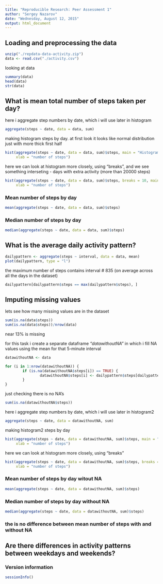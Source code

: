 ```yaml
---
title: "Reproducible Research: Peer Assessment 1"
author: "Sergey Nazarov"
date: "Wednesday, August 12, 2015"
output: html_document
---
```


## Loading and preprocessing the data

```r
unzip("./repdata-data-activity.zip")
data <- read.csv("./activity.csv")
```

looking at data
```r
summary(data)
head(data)
str(data)
```

## What is mean total number of steps taken per day?

here i aggregate step numbers by date, which i will use later in histogram
```r
aggregate(steps ~ date, data = data, sum)
```

making histogram steps by day. at first look it looks like normal distribution just
with more thick first half
```r
hist(aggregate(steps ~ date, data = data, sum)$steps, main = "Histogram of steps by day",
     xlab = "number of steps")
```

here we can look at histogram more closely, using "breaks", and we see something
interseting - days with extra activity (more than 20000 steps)
```r
hist(aggregate(steps ~ date, data = data, sum)$steps, breaks = 10, main = "Histogram of steps by day",
     xlab = "number of steps")
```

### Mean number of steps by day
```r
mean(aggregate(steps ~ date, data = data, sum)$steps)
```

### Median number of steps by day
```r
median(aggregate(steps ~ date, data = data, sum)$steps)
```

## What is the average daily activity pattern?

```r
dailypattern <- aggregate(steps ~ interval, data = data, mean)
plot(dailypattern, type = "l")
```

the maximum number of steps contains interval # 835 (on average across all the days in the dataset)
```r
dailypattern[dailypattern$steps == max(dailypattern$steps), ]
```


## Imputing missing values
lets see how many missing values are in the dataset
```r
sum(is.na(data$steps))
sum(is.na(data$steps))/nrow(data)
```
near 13% is missing

for this task i create a separate dataframe *"datawithoutNA"* in which i fill NA values
using the mean for that 5-minute interval 
```r
datawithoutNA <- data

for (i in 1:nrow(datawithoutNA)) {
        if (is.na(datawithoutNA$steps[i]) == TRUE) {
                datawithoutNA$steps[i] <- dailypattern$steps[dailypattern$interval == datawithoutNA$interval[i]]
        }
}
```
just checking there is no NA's
```r
sum(is.na(datawithoutNA$steps)) 
```

here i aggregate step numbers by date, which i will use later in histogram2
```r
aggregate(steps ~ date, data = datawithoutNA, sum)
```

making histogram2 steps by day
```r
hist(aggregate(steps ~ date, data = datawithoutNA, sum)$steps, main = "Histogram of steps by day",
     xlab = "number of steps")
```

here we can look at histogram more closely, using "breaks"
```r
hist(aggregate(steps ~ date, data = datawithoutNA, sum)$steps, breaks = 10, main = "Histogram of steps by day",
     xlab = "number of steps")
```

### Mean number of steps by day witout NA
```r
mean(aggregate(steps ~ date, data = datawithoutNA, sum)$steps)
```

### Median number of steps by day without NA
```r
median(aggregate(steps ~ date, data = datawithoutNA, sum)$steps)
```

### the is no difference between mean number of steps with and without NA


## Are there differences in activity patterns between weekdays and weekends?







### Version information
```r
sessionInfo()
```